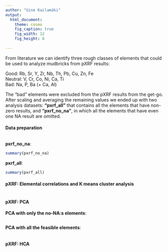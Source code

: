 ```yaml
---
author: "Uine Kailamäki"
output:
  html_document:
    theme: cosmo
    fig_caption: true
    fig_width: 12
    fig_height: 8 
  
---
```


From literature we can identify three rough classes of elements that could be used to analyze mudbricks from pXRF results: 

Good: Rb, Sr, Y, Zr, Nb, Th, Pb, Cu, Zn, Fe \
Neutral: V, Cr, Co, Ni, Ca, Ti \
Bad: Na, P, Ba (+ Ca, Al)

The "bad" elements were excluded from the pXRF results from the get-go. After scaling and averaging the remaining values we ended up with two analysis datasets: **"pxrf_all"** that contains all the elements that have non-zero results, and **"pxrf_no_na"**, in which all the elements that have even one NA result are omitted.  

#### Data preparation

```r

```

**pxrf_no_na**: \

```r
summary(pxrf_no_na)
```

**pxrf_all**: \

```r
summary(pxrf_all)
```

#### pXRF: Elemental correlations and K means cluster analysis

```r

```

#### pXRF: PCA

**PCA with only the no-NA:s elements**: \

```r

```

**PCA with all the feasible elements**: \

```r

```

#### pXRF: HCA

```r

```

